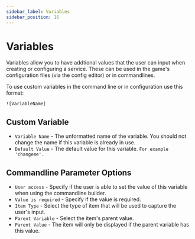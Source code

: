 ```yaml
---
sidebar_label: Variables
sidebar_position: 16
---
```


# Variables

Variables allow you to have addtional values that the user can input when creating or configuring a service. These can be used in the game's configuration files (via the config editor) or in commandlines.

To use custom variables in the command line or in configuration use this format:

```
![VariableName]
```

## Custom Variable

- `Variable Name` - The unformatted name of the variable. You should not change the name if this variable is already in use.
- `Default Value` - The default value for this variable. `For example 'changeme'.`

## Commandline Parameter Options

- `User access` - Specify if the user is able to set the value of this variable when using the commandline builder.
- `Value is required` - Specify if the value is required.
- `Item Type` - Select the type of item that will be used to capture the user's input.
- `Parent Variable` - Select the item's parent value.
- `Parent Value` - The item will only be displayed if the parent variable has this value.